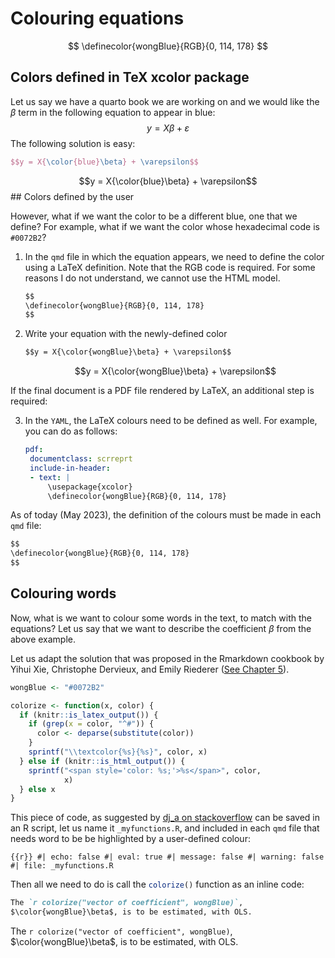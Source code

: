 # Colouring equations


$$
\definecolor{wongBlue}{RGB}{0, 114, 178}
$$

## Colors defined in TeX xcolor package

Let us say we have a quarto book we are working on and we would like the $\beta$ term in the following equation to appear in blue:
$$y = X\beta + \varepsilon$$
The following solution is easy:
```latex
$$y = X{\color{blue}\beta} + \varepsilon$$
```


$$y = X{\color{blue}\beta} + \varepsilon$$
## Colors defined by the user

However, what if we want the color to be a different blue, one that we define? For example, what if we want the color whose hexadecimal code is `#0072B2`?

1. In the `qmd` file in which the equation appears, we need to define the color using a LaTeX definition. Note that the RGB code is required. For some reasons I do not understand, we cannot use the HTML model.
   ```markdown
$$
\definecolor{wongBlue}{RGB}{0, 114, 178}
$$
   ```

2. Write your equation with the newly-defined color
   ```markdown
$$y = X{\color{wongBlue}\beta} + \varepsilon$$
   ```
   $$y = X{\color{wongBlue}\beta} + \varepsilon$$

If the final document is a PDF file rendered by LaTeX, an additional step is required:

3. In the `YAML`, the LaTeX colours need to be defined as well. For example, you can do as follows:
   ```YAML
pdf:
    documentclass: scrreprt
    include-in-header:
    - text: |
        \usepackage{xcolor}
        \definecolor{wongBlue}{RGB}{0, 114, 178}
   ```

:::{callout-note}

As of today (May 2023), the definition of the colours must be made in each `qmd` file:
```markdown
$$
\definecolor{wongBlue}{RGB}{0, 114, 178}
$$
```

:::

## Colouring words


Now, what is we want to colour some words in the text, to match with the equations? Let us say that we want to describe the coefficient $\beta$ from the above example.

Let us adapt the solution that was proposed in the Rmarkdown cookbook by Yihui Xie, Christophe Dervieux, and Emily Riederer ([See Chapter 5](https://bookdown.org/yihui/rmarkdown-cookbook/font-color.html#using-an-r-function-to-write-raw-html-or-latex-code)).

```r
wongBlue <- "#0072B2"

colorize <- function(x, color) {
  if (knitr::is_latex_output()) {
    if (grep(x = color, "^#")) {
      color <- deparse(substitute(color))
    }
    sprintf("\\textcolor{%s}{%s}", color, x)
  } else if (knitr::is_html_output()) {
    sprintf("<span style='color: %s;'>%s</span>", color,
            x)
  } else x
}
```

This piece of code, as suggested by [dj_a on stackoverflow](https://stackoverflow.com/a/73503490) can be saved in an R script, let us name it `_myfunctions.R`, and included in each `qmd` file that needs word to be be highlighted by a user-defined colour:

```{{r}}
#| echo: false
#| eval: true
#| message: false
#| warning: false
#| file: _myfunctions.R
```


Then all we need to do is call the `colorize()`{.R} function as an inline code:
```markdown
The `r colorize("vector of coefficient", wongBlue)`,
$\color{wongBlue}\beta$, is to be estimated, with OLS.
```


The `r colorize("vector of coefficient", wongBlue)`, $\color{wongBlue}\beta$, is to be estimated, with OLS.

